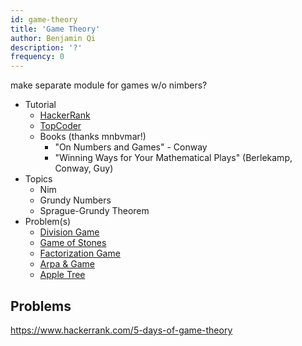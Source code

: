 ```yaml
---
id: game-theory
title: 'Game Theory'
author: Benjamin Qi
description: '?'
frequency: 0
---
```


<IncompleteSection>

make separate module for games w/o nimbers?

</IncompleteSection>

- Tutorial
  - [HackerRank](https://www.hackerrank.com/topics/game-theory-and-grundy-numbers)
  - [TopCoder](https://www.topcoder.com/community/data-science/data-science-tutorials/algorithm-games/)
  - Books (thanks mnbvmar!)
    - "On Numbers and Games" - Conway
    - "Winning Ways for Your Mathematical Plays" (Berlekamp, Conway, Guy)
- Topics
  - Nim
  - Grundy Numbers
  - Sprague-Grundy Theorem
- Problem(s)
  - [Division Game](https://onlinejudge.org/index.php?option=onlinejudge&page=show_problem&problem=2959)
  - [Game of Stones](http://codeforces.com/problemset/problem/768/E)
  - [Factorization Game](https://www.hackerearth.com/problem/algorithm/mancunian-and-factorization-game-b8794702/)
  - [Arpa & Game](http://codeforces.com/contest/850/problem/C)
  - [Apple Tree](http://codeforces.com/contest/812/problem/E)

## Problems

<Problems problems="general" />

https://www.hackerrank.com/5-days-of-game-theory
